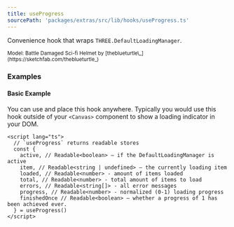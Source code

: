 ```yaml
---
title: useProgress
sourcePath: 'packages/extras/src/lib/hooks/useProgress.ts'
---
```


Convenience hook that wraps `THREE.DefaultLoadingManager`.

<Example path="extras/use-progress" />

<small>
  Model: Battle Damaged Sci-fi Helmet by [theblueturtle\_](https://sketchfab.com/theblueturtle_)
</small>

### Examples

#### Basic Example

You can use and place this hook anywhere. Typically you would use this hook outside of your `<Canvas>` component to show a loading indicator in your DOM.

```svelte
<script lang="ts">
  // `useProgress` returns readable stores
  const {
    active, // Readable<boolean> – if the DefaultLoadingManager is active
    item, // Readable<string | undefined> – the currently loading item
    loaded, // Readable<number> - amount of items loaded
    total, // Readable<number> - total amount of items to load
    errors, // Readable<string[]> - all error messages
    progress, // Readable<number> - normalized (0-1) loading progress
    finishedOnce // Readable<boolean> – whether a progress of 1 has been achieved ever.
  } = useProgress()
</script>
```

